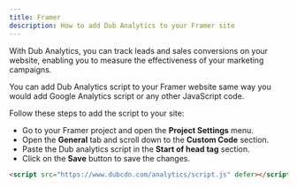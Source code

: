 ```yaml
---
title: Framer
description: How to add Dub Analytics to your Framer site
---
```


With Dub Analytics, you can track leads and sales conversions on your website, enabling you to measure the effectiveness of your marketing campaigns.

You can add Dub Analytics script to your Framer website same way you would add Google Analytics script or any other JavaScript code.

Follow these steps to add the script to your site:

- Go to your Framer project and open the **Project Settings** menu.
- Open the **General** tab and scroll down to the **Custom Code** section.
- Paste the Dub analytics script in the **Start of head tag** section.
- Click on the **Save** button to save the changes.

```html
<script src="https://www.dubcdn.com/analytics/script.js" defer></script>
```

